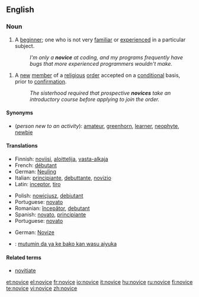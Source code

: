 ==English==

===Noun===
{{en-noun}}

# A [[beginner]]; one who is not very [[familiar]] or [[experienced]] in a particular subject.
#:''I'm only a '''novice''' at coding, and my programs frequently have bugs that more experienced programmers wouldn't make.''

# A [[new]] [[member]] of a [[religious]] [[order]] accepted on a [[conditional]] basis, prior to [[confirmation]].
#:''The sisterhood required that prospective '''novices''' take an introductory course before applying to join the order.''

====Synonyms====
*(''person new to an activity''): [[amateur]], [[greenhorn]], [[learner]], [[neophyte]], [[newbie]]

====Translations====
{{trans-top|a beginner}}
*Finnish: [[noviisi]], [[aloittelija]], [[vasta-alkaja]]
*French: [[débutant]]
*German: [[Neuling]] {{m}}
*Italian: [[principiante]], [[debuttante]], [[novizio]]
*Latin: [[inceptor]], [[tiro]]
{{trans-mid}}
*Polish: [[nowicjusz]], [[debiutant]]
*Portuguese: [[novato]]
*Romanian: [[începător]], [[debutant]]
*Spanish: [[novato]], [[principiante]]
*Portuguese: [[novato]]
{{trans-bottom}}

{{trans-top|new member of a religious order}}
*German: [[Novize]] {{m}}
{{trans-mid}}
{{trans-bottom}}

{{trans-top|translations to be checked}}
*{{ttbc|Hausa}}: [[mutumin da ya ke bako kan wasu aiyuka]]
{{trans-mid}}
{{trans-bottom}}

====Related terms====
* [[novitiate]]

[[et:novice]]
[[el:novice]]
[[fr:novice]]
[[io:novice]]
[[it:novice]]
[[hu:novice]]
[[ru:novice]]
[[fi:novice]]
[[te:novice]]
[[vi:novice]]
[[zh:novice]]